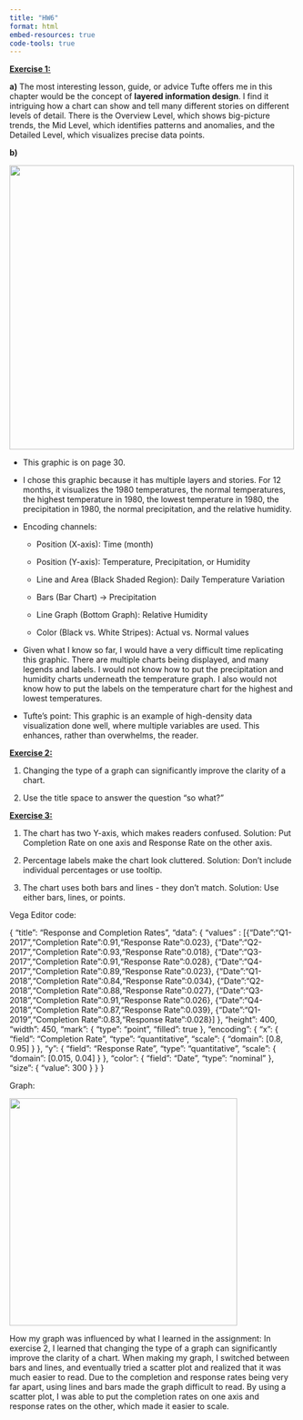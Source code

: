 ```yaml
---
title: "HW6"
format: html
embed-resources: true
code-tools: true
---
```


[**Exercise 1:**]{.underline}

**a)** The most interesting lesson, guide, or advice Tufte offers me in this chapter would be the concept of **layered information design**. I find it intriguing how a chart can show and tell many different stories on different levels of detail. There is the Overview Level, which shows big-picture trends, the Mid Level, which identifies patterns and anomalies, and the Detailed Level, which visualizes precise data points.

**b)**

![](NYCweather.png){width="500"}

-   This graphic is on page 30.

-   I chose this graphic because it has multiple layers and stories. For 12 months, it visualizes the 1980 temperatures, the normal temperatures, the highest temperature in 1980, the lowest temperature in 1980, the precipitation in 1980, the normal precipitation, and the relative humidity.

-   Encoding channels:

    -   Position (X-axis): Time (month)

    -   Position (Y-axis): Temperature, Precipitation, or Humidity

    -   Line and Area (Black Shaded Region): Daily Temperature Variation

    -   Bars (Bar Chart) → Precipitation

    -   Line Graph (Bottom Graph): Relative Humidity

    -   Color (Black vs. White Stripes): Actual vs. Normal values

-   Given what I know so far, I would have a very difficult time replicating this graphic. There are multiple charts being displayed, and many legends and labels. I would not know how to put the precipitation and humidity charts underneath the temperature graph. I also would not know how to put the labels on the temperature chart for the highest and lowest temperatures.

-   Tufte's point: This graphic is an example of high-density data visualization done well, where multiple variables are used. This enhances, rather than overwhelms, the reader.

[**Exercise 2:**]{.underline}

1.  Changing the type of a graph can significantly improve the clarity of a chart.

2.  Use the title space to answer the question "so what?"

[**Exercise 3:**]{.underline}

1.  The chart has two Y-axis, which makes readers confused. Solution: Put Completion Rate on one axis and Response Rate on the other axis.

2.  Percentage labels make the chart look cluttered. Solution: Don't include individual percentages or use tooltip.

3.  The chart uses both bars and lines - they don't match. Solution: Use either bars, lines, or points.

Vega Editor code:

{ "title": "Response and Completion Rates", "data": { "values" : \[{"Date":"Q1-2017","Completion Rate":0.91,"Response Rate":0.023}, {"Date":"Q2-2017","Completion Rate":0.93,"Response Rate":0.018}, {"Date":"Q3-2017","Completion Rate":0.91,"Response Rate":0.028}, {"Date":"Q4-2017","Completion Rate":0.89,"Response Rate":0.023}, {"Date":"Q1-2018","Completion Rate":0.84,"Response Rate":0.034}, {"Date":"Q2-2018","Completion Rate":0.88,"Response Rate":0.027}, {"Date":"Q3-2018","Completion Rate":0.91,"Response Rate":0.026}, {"Date":"Q4-2018","Completion Rate":0.87,"Response Rate":0.039}, {"Date":"Q1-2019","Completion Rate":0.83,"Response Rate":0.028}\] }, "height": 400, "width": 450, "mark": { "type": "point", "filled": true }, "encoding": { "x": { "field": "Completion Rate", "type": "quantitative", "scale": { "domain": \[0.8, 0.95\] } }, "y": { "field": "Response Rate", "type": "quantitative", "scale": { "domain": \[0.015, 0.04\] } }, "color": { "field": "Date", "type": "nominal" }, "size": { "value": 300 } } }

Graph:

![](ResponseCompletionRates.png){width="400"}

How my graph was influenced by what I learned in the assignment: In exercise 2, I learned that changing the type of a graph can significantly improve the clarity of a chart. When making my graph, I switched between bars and lines, and eventually tried a scatter plot and realized that it was much easier to read. Due to the completion and response rates being very far apart, using lines and bars made the graph difficult to read. By using a scatter plot, I was able to put the completion rates on one axis and response rates on the other, which made it easier to scale.
